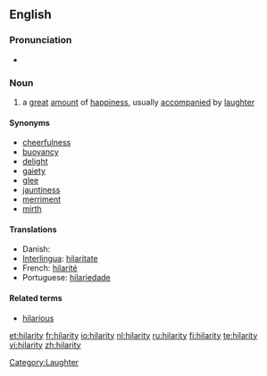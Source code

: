 ==English==

===Pronunciation===
* {{IPA|[hɪˈlærɪtɪ]}}

===Noun===
{{en-noun|-}}

# a [[great]] [[amount]] of [[happiness]], usually [[accompany|accompanied]] by [[laughter]]

====Synonyms====
* [[cheerfulness]]
* [[buoyancy]]
* [[delight]]
* [[gaiety]]
* [[glee]]
* [[jauntiness]]
* [[merriment]]
* [[mirth]]

====Translations====
* Danish: {{t-|da|munterhed}}
* [[Interlingua]]: [[hilaritate]]
* French: [[hilarité]] {{f}}
* Portuguese: [[hilariedade]] {{f}}

====Related terms====
* [[hilarious]]

[[Category:Laughter]]

[[et:hilarity]]
[[fr:hilarity]]
[[io:hilarity]]
[[nl:hilarity]]
[[ru:hilarity]]
[[fi:hilarity]]
[[te:hilarity]]
[[vi:hilarity]]
[[zh:hilarity]]